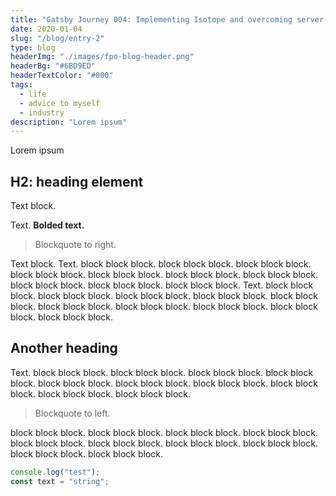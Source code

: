 ```yaml
---
title: "Gatsby Journey 004: Implementing Isotope and overcoming server-side rendering issue"
date: 2020-01-04
slug: "/blog/entry-2"
type: blog
headerImg: "./images/fpo-blog-header.png"
headerBg: "#6BD9ED"
headerTextColor: "#000"
tags:
  - life
  - advice to myself
  - industry
description: "Lorem ipsum"
---
```


<p class="excerpt">Lorem ipsum</p>

## H2: heading element

Text block.

Text. **Bolded text.**

<blockquote class="pullquote qr">Blockquote to right.</blockquote>

Text block. Text. block block block. block block block. block block block. block block block. block block block. block block block. block block block. block block block. block block block. block block block. Text. block block block. block block block. block block block. block block block. block block block. block block block. block block block. block block block. block block block. block block block.

## Another heading

Text. block block block. block block block. block block block. block block block. block block block. block block block. block block block. block block block. block block block. block block block.

<blockquote class="pullquote ql">Blockquote to left.</blockquote>

block block block. block block block. block block block. block block block. block block block. block block block. block block block. block block block. block block block. block block block.

```javascript
console.log("test");
const text = "string";
```
